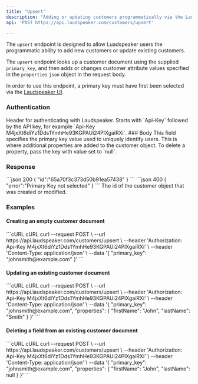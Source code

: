 ```yaml
---
title: "Upsert"
description: "Adding or updating customers programmatically via the Laudspeaker API"
api: 'POST https://api.laudspeaker.com/customers/upsert'

---
```


The `upsert` endpoint is designed to allow Luadspeaker users the programmatic ability to add new customers or update existing customers.

The `upsert` endpoint looks up a customer document using the supplied `primary_key`, and then adds or changes customer attribute values specified in the `properties` `json` object in the request body.

<Warning>In order to use this endpoint, a primary key must have first been selected via the [Laudspeaker UI](https://app.laudspeaker.com/).</Warning>

### Authentication
<ParamField header="Authorization" type="string" required initialValue="Api-Key <LAUDSPEAKER_API_KEY>" placeholder="Api-Key <LAUDSPEAKER_API_KEY>">
  Header for authenticating with Laudspeaker. Starts with `Api-Key` followed by the API key, for example `Api-Key M4jxXt6diYz1Dds1YmhHe93KGPAUi24PlXgaiRXi`.
</ParamField>
### Body
<ParamField body="primary_key" type="string" required placeholder="email">
  This field specifies the primary key value used to uniquely identify users. 
</ParamField>
<ParamField body="properties" type="json" optional>
 This is where additional properties are added to the customer object. To delete a property, pass the key with value set to `null`.
</ParamField>

### Response
<ResponseExample>
  ```json 200
  {
    "id":"65a70f3c373d50b91ea57438"
  }
  ```
  ```json 400
  {
    "error":"Primary Key not selected"
  }
  ```
</ResponseExample>

<ResponseField name="id" type="string" required="true">
 The id of the customer object that was created or modified. 
</ResponseField>

### Examples

#### Creating an empty customer document

<CodeGroup>
```cURL cURL
curl --request POST \
  --url https://api.laudspeaker.com/customers/upsert \
  --header 'Authorization: Api-Key M4jxXt6diYz1Dds1YmhHe93KGPAUi24PlXgaiRXi' \
  --header 'Content-Type: application/json' \
  --data '{
  "primary_key": "johnsmith@example.com"
}'
```
</CodeGroup>


#### Updating an existing customer document

<CodeGroup>
```cURL cURL
curl --request POST \
  --url https://api.laudspeaker.com/customers/upsert \
  --header 'Authorization: Api-Key M4jxXt6diYz1Dds1YmhHe93KGPAUi24PlXgaiRXi' \
  --header 'Content-Type: application/json' \
  --data '{
  "primary_key": "johnsmith@example.com",
  "properties": {
    "firstName": "John",
    "lastName": "Smith"
  }
}'
```
</CodeGroup>


#### Deleting a field from an existing customer document

<CodeGroup>
```cURL cURL
curl --request POST \
  --url https://api.laudspeaker.com/customers/upsert \
  --header 'Authorization: Api-Key M4jxXt6diYz1Dds1YmhHe93KGPAUi24PlXgaiRXi' \
  --header 'Content-Type: application/json' \
  --data '{
  "primary_key": "johnsmith@example.com",
  "properties": {
    "firstName": "John",
    "lastName": null
  }
}'
```
</CodeGroup>





